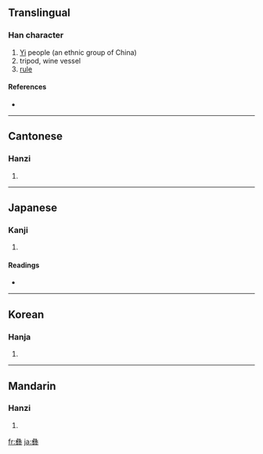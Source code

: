 {{see|彛|彞}}
==Translingual==

===Han character===
{{Han char|rn=58|rad=彐|as=15|sn=18|four=2744<sub>9</sub>|canj=女一火火廿 (VMFFT)}}

# [[Yi]] people (an ethnic group of China)
# tripod, wine vessel
# [[rule]]

====References====
* {{Han ref|kx=0362.260|dkj=09950|hdz=20962.180|uh=5F5D|ud=24413|bh=C255|bd=49749}}

----

==Cantonese==

===Hanzi===
{{yue-hanzi|jyut=|y=yi4}}

# {{defn|Cantonese}}

----

==Japanese==

===Kanji===
{{ja-kanji|grade=|rs=彐15}}

# {{defn|Japanese}}

====Readings====
* {{ja-readings|on=[[い]] (i)|kun=[[つね]] (tsune)}}

----

==Korean==

===Hanja===
{{ko-hanja|hangeul=이|eumhun=|rv=i|mr=i|y=i}}

# {{defn|Korean}}

----

==Mandarin==

===Hanzi===
{{cmn-hanzi|tra=彞|pin=[[yí]] ([[yi2]])|wg=i<sup>2</sup>}}

# {{defn|Mandarin}}

[[fr:彝]]
[[ja:彝]]